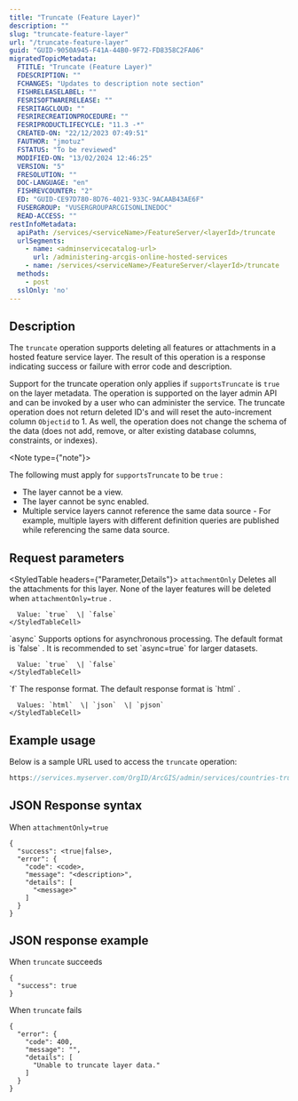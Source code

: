```yaml
---
title: "Truncate (Feature Layer)"
description: ""
slug: "truncate-feature-layer"
url: "/truncate-feature-layer"
guid: "GUID-9050A945-F41A-44B0-9F72-FD8358C2FA06"
migratedTopicMetadata:
  FTITLE: "Truncate (Feature Layer)"
  FDESCRIPTION: ""
  FCHANGES: "Updates to description note section"
  FISHRELEASELABEL: ""
  FESRISOFTWARERELEASE: ""
  FESRITAGCLOUD: ""
  FESRIRECREATIONPROCEDURE: ""
  FESRIPRODUCTLIFECYCLE: "11.3 -*"
  CREATED-ON: "22/12/2023 07:49:51"
  FAUTHOR: "jmotuz"
  FSTATUS: "To be reviewed"
  MODIFIED-ON: "13/02/2024 12:46:25"
  VERSION: "5"
  FRESOLUTION: ""
  DOC-LANGUAGE: "en"
  FISHREVCOUNTER: "2"
  ED: "GUID-CE97D780-8D76-4021-933C-9ACAAB43AE6F"
  FUSERGROUP: "VUSERGROUPARCGISONLINEDOC"
  READ-ACCESS: ""
restInfoMetadata:
  apiPath: /services/<serviceName>/FeatureServer/<layerId>/truncate
  urlSegments:
    - name: <adminservicecatalog-url>
      url: /administering-arcgis-online-hosted-services
    - name: /services/<serviceName>/FeatureServer/<layerId>/truncate
  methods:
    - post
  sslOnly: 'no'
---
```


## Description

The `truncate`  operation supports deleting all features or attachments in a hosted feature service layer. The result of this operation is a response indicating success or failure with error code and description.

Support for the truncate operation only applies if `supportsTruncate`  is `true`  on the layer metadata. The operation is supported on the layer admin API and can be invoked by a user who can administer the service. The truncate operation does not return deleted ID's and will reset the auto-increment column `Objectid`  to 1. As well, the operation does not change the schema of the data (does not add, remove, or alter existing database columns, constraints, or indexes).

<Note type={"note"}>

The following must apply for `supportsTruncate`  to be `true` :

-   The layer cannot be a view.
-   The layer cannot be sync enabled.
-   Multiple service layers cannot reference the same data source - For example, multiple layers with different definition queries are published while referencing the same data source.

</Note>

##  Request parameters

<StyledTable headers={"Parameter,Details"}>
  <StyledTableRow>
    <StyledTableCell cellStyle="markdown">`attachmentOnly`</StyledTableCell>
    <StyledTableCell cellStyle="markdown">
      Deletes all the attachments for this layer. None of the layer features will be deleted when `attachmentOnly=true` . 

      Value: `true`  \| `false` 
    </StyledTableCell>
  </StyledTableRow>
  <StyledTableRow>
    <StyledTableCell cellStyle="markdown">`async`</StyledTableCell>
    <StyledTableCell cellStyle="markdown">
      Supports options for asynchronous processing. The default format is `false` . It is recommended to set `async=true`  for larger datasets.

      Value: `true`  \| `false` 
    </StyledTableCell>
  </StyledTableRow>
  <StyledTableRow>
    <StyledTableCell cellStyle="markdown">`f`</StyledTableCell>
    <StyledTableCell cellStyle="markdown">
      The response format. The default response format is `html` .

      Values: `html`  \| `json`  \| `pjson` 
    </StyledTableCell>
  </StyledTableRow>
</StyledTable>

## Example usage

Below is a sample URL used to access the `truncate`  operation:

```javascript
https://services.myserver.com/OrgID/ArcGIS/admin/services/countries-truncate.FeatureServer/0/truncate
```

 

## JSON Response syntax 

When `attachmentOnly=true` 

```other
{
  "success": <true|false>,
  "error": {
    "code": <code>,
    "message": "<description>",
    "details": [
      "<message>"
    ]
  }
}
```

 

## JSON response example 

When `truncate`  succeeds

```other
{
  "success": true
}
```

 

When `truncate`  fails

```other
{
  "error": {
    "code": 400, 
    "message": "", 
    "details": [
      "Unable to truncate layer data."
    ]
  }
}
```

 
